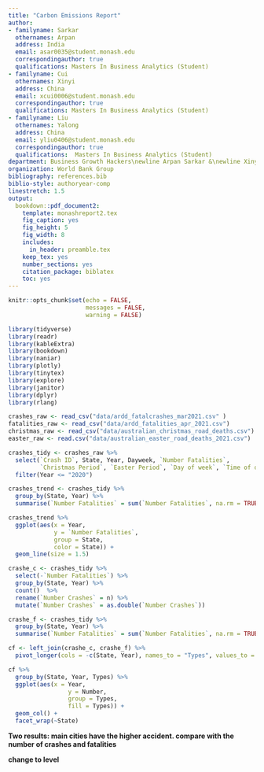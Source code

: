 ```yaml
---
title: "Carbon Emissions Report"
author:
- familyname: Sarkar
  othernames: Arpan
  address: India
  email: asar0035@student.monash.edu
  correspondingauthor: true
  qualifications: Masters In Business Analytics (Student) 
- familyname: Cui
  othernames: Xinyi
  address: China
  email: xcui0006@student.monash.edu
  correspondingauthor: true
  qualifications: Masters In Business Analytics (Student) 
- familyname: Liu
  othernames: Yalong
  address: China
  email: yliu0406@student.monash.edu
  correspondingauthor: true
  qualifications:  Masters In Business Analytics (Student)
department: Business Growth Hackers\newline Arpan Sarkar &\newline Xinyi Cui &\newline Yalong Liu
organization: World Bank Group
bibliography: references.bib
biblio-style: authoryear-comp
linestretch: 1.5
output:
  bookdown::pdf_document2:
    template: monashreport2.tex
    fig_caption: yes
    fig_height: 5
    fig_width: 8
    includes:
      in_header: preamble.tex
    keep_tex: yes
    number_sections: yes
    citation_package: biblatex
    toc: yes
---
```


```r
knitr::opts_chunk$set(echo = FALSE, 
                      messages = FALSE, 
                      warning = FALSE)
```

```r
library(tidyverse)
library(readr)
library(kableExtra)
library(bookdown)
library(naniar)
library(plotly)
library(tinytex)
library(explore)
library(janitor)
library(dplyr)
library(rlang)
```

\section*{Analysis Of Road Accident Fatalties Due To Drug Consumption}

```r
crashes_raw <- read_csv("data/ardd_fatalcrashes_mar2021.csv" )
fatalities_raw <- read_csv("data/ardd_fatalities_apr_2021.csv")
christmas_raw <- read_csv("data/australian_christmas_road_deaths.csv") 
easter_raw <- read.csv("data/australian_easter_road_deaths_2021.csv") 
```

```r
crashes_tidy <- crashes_raw %>%
  select(`Crash ID`, State, Year, Dayweek, `Number Fatalities`, 
         `Christmas Period`, `Easter Period`, `Day of week`, `Time of day`) %>%
  filter(Year <= "2020")

crashes_trend <- crashes_tidy %>%
  group_by(State, Year) %>%
  summarise(`Number Fatalities` = sum(`Number Fatalities`, na.rm = TRUE))

crashes_trend %>%
  ggplot(aes(x = Year, 
             y = `Number Fatalities`,
             group = State,
             color = State)) +
  geom_line(size = 1.5)
```





```r
crashe_c <- crashes_tidy %>% 
  select(-`Number Fatalities`) %>% 
  group_by(State, Year) %>% 
  count()  %>% 
  rename(`Number Crashes` = n) %>% 
  mutate(`Number Crashes` = as.double(`Number Crashes`))

crashe_f <- crashes_tidy %>%
  group_by(State, Year) %>%
  summarise(`Number Fatalities` = sum(`Number Fatalities`, na.rm = TRUE))

cf <- left_join(crashe_c, crashe_f) %>%
  pivot_longer(cols = -c(State, Year), names_to = "Types", values_to = "Number")

cf %>%
  group_by(State, Year, Types) %>%
  ggplot(aes(x = Year,
                 y = Number,
                 group = Types,
                 fill = Types)) +
  geom_col() +
  facet_wrap(~State)
```

**Two results: main cities have the higher accident. compare with the number of crashes and fatalities**

**change to level**








